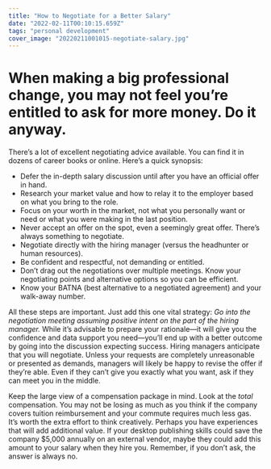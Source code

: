 ```yaml
---
title: "How to Negotiate for a Better Salary"
date: "2022-02-11T00:10:15.659Z"
tags: "personal development"
cover_image: "20220211001015-negotiate-salary.jpg"
---
```


# When making a big professional change, you may not feel you’re entitled to ask for more money. Do it anyway.

There’s a lot of excellent negotiating advice available. You can find it in dozens of career books or online. Here’s a quick synopsis:

- Defer the in-depth salary discussion until after you have an official offer in hand.
- Research your market value and how to relay it to the employer based on what you bring to the role.
- Focus on your worth in the market, not what you personally want or need or what you were making in the last position.
- Never accept an offer on the spot, even a seemingly great offer. There’s always something to negotiate.
- Negotiate directly with the hiring manager (versus the headhunter or human resources).
- Be confident and respectful, not demanding or entitled.
- Don’t drag out the negotiations over multiple meetings. Know your negotiating points and alternative options so you can be efficient.
- Know your BATNA (best alternative to a negotiated agreement) and your walk-away number.

All these steps are important. Just add this one vital strategy: _Go into the negotiation meeting assuming positive intent on the part of the hiring manager._ While it’s advisable to prepare your rationale—it will give you the confidence and data support you need—you’ll end up with a better outcome by going into the discussion expecting success. Hiring managers anticipate that you will negotiate. Unless your requests are completely unreasonable or presented as demands, managers will likely be happy to revise the offer if they’re able. Even if they can’t give you exactly what you want, ask if they can meet you in the middle.

Keep the large view of a compensation package in mind. Look at the _total_ compensation. You may not be losing as much as you think if the company covers tuition reimbursement and your commute requires much less gas. It’s worth the extra effort to think creatively. Perhaps you have experiences that will add additional value. If your desktop publishing skills could save the company $5,000 annually on an external vendor, maybe they could add this amount to your salary when they hire you. Remember, if you don’t ask, the answer is always no.
